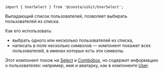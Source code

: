 
```tsx
import { UserSelect } from '@consta/uikit/UserSelect';
```

Выпадающий список пользователей, позволяет выбирать пользователей из списка.

Как его использовать:

- выбрать одного или несколько пользователей из списка,
- написать в поле несколько символов — компонент покажет всех пользователей, в именах которых есть эти символы.

Этот компонент похож на [Select](##LIBS.STAND/stand:uikit-components-select-stable) и [Combobox](##LIBS.STAND/stand:uikit-components-combobox-stable), но содержит информацию о пользователях: например, имя и аватарку, как в компоненте [User](##LIBS.STAND/stand:uikit-components-user-stable).

<UserSelectExampleItems />
